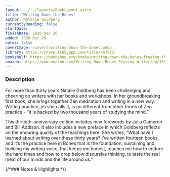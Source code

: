 ```yaml
---
layout: ../../layouts/BookLayout.astro
title: "Writing Down the Bones"
author: Natalie Goldberg
currentlyReading: false
startDate: 
finishDate: 2020 Dec 26
added: 2020 Dec 26
notes: false
coverImage: /covers/writing-down-the-bones.webp
library: https://share.libbyapp.com/title/467573
bookshelf: https://bookshop.org/books/writing-down-the-bones-freeing-the-writer-within/9781611803082
amazon: https://www.amazon.com/Writing-Down-Bones-Freeing-Writer/dp/1590302613
---
```


<ReadingTime
  startDate  = {frontmatter.startDate}
  finishDate = {frontmatter.finishDate}
/>

### Description
For more than thirty years Natalie Goldberg has been challenging and cheering on writers with her books and workshops. In her groundbreaking first book, she brings together Zen meditation and writing in a new way. Writing practice, as she calls it, is no different from other forms of Zen practice - “it is backed by two thousand years of studying the mind.”

This thirtieth-anniversary edition includes new forewords by Julia Cameron and Bill Addison. It also includes a new preface in which Goldberg reflects on the enduring quality of the teachings here. She writes, “What have I learned about writing over these thirty years? I’ve written fourteen books, and it’s the practice here in Bones that is the foundation, sustaining and building my writing voice, that keeps me honest, teaches me how to endure the hard times and how to drop below discursive thinking, to taste the real meat of our minds and the life around us.”

{/*### Notes & Highlights */}

<BuyBook
  library   = {frontmatter.library}
  bookshelf = {frontmatter.bookshelf}
  amazon    = {frontmatter.amazon}
/>
